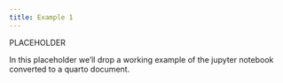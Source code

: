 ```yaml
---
title: Example 1
---
```


PLACEHOLDER

In this placeholder we'll drop a working example of the jupyter notebook converted to a quarto document.



